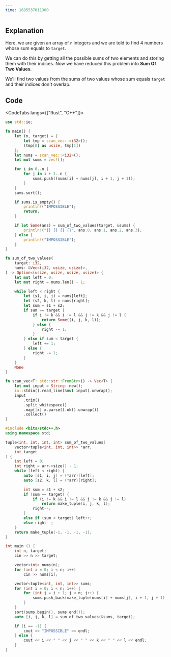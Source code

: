 ```yaml
---
time: 1685537811300
---
```


## Explanation



Here, we are given an array of `n` integers and we are told to find 4 numbers whose sum equals to `target`.



We can do this by getting all the possible sums of two elements and storing them with their indices. Now we have reduced this problem into **Sum Of Two Values**.



We'll find two values from the sums of two values whose sum equals `target` and their indices don't overlap.

## Code



<CodeTabs langs={["Rust", "C++"]}>

```rust
use std::io;

fn main() {
    let (n, target) = {
        let tmp = scan_vec::<i32>();
        (tmp[0] as usize, tmp[1])
    };
    let nums = scan_vec::<i32>();
    let mut sums = vec![];

    for i in 0..n {
        for j in i + 1..n {
            sums.push((nums[i] + nums[j], i + 1, j + 1));
        }
    }
    sums.sort();

    if sums.is_empty() {
        println!("IMPOSSIBLE");
        return;
    }

    if let Some(ans) = sum_of_two_values(target, &sums) {
        println!("{} {} {} {}", ans.0, ans.1, ans.2, ans.3);
    } else {
        println!("IMPOSSIBLE");
    }
}

fn sum_of_two_values(
    target: i32,
    nums: &Vec<(i32, usize, usize)>,
) -> Option<(usize, usize, usize, usize)> {
    let mut left = 0;
    let mut right = nums.len() - 1;

    while left < right {
        let (s1, i, j) = nums[left];
        let (s2, k, l) = nums[right];
        let sum = s1 + s2;
        if sum == target {
            if i != k && i != l && j != k && j != l {
                return Some((i, j, k, l));
            } else {
                right -= 1;
            }
        } else if sum < target {
            left += 1;
        } else {
            right -= 1;
        }
    }
    None
}

fn scan_vec<T: std::str::FromStr>() -> Vec<T> {
    let mut input = String::new();
    io::stdin().read_line(&mut input).unwrap();
    input
        .trim()
        .split_whitespace()
        .map(|x| x.parse().ok().unwrap())
        .collect()
}
```

```cpp
#include <bits/stdc++.h>
using namespace std;

tuple<int, int, int, int> sum_of_two_values(
    vector<tuple<int, int, int>> *arr,
    int target
) {
    int left = 0;
    int right = arr->size() - 1;
    while (left < right) {
        auto [s1, i, j] = (*arr)[left];
        auto [s2, k, l] = (*arr)[right];

        int sum = s1 + s2;
        if (sum == target) {
            if (i != k && i != l && j != k && j != l)
                return make_tuple(i, j, k, l);
            right--;
        }
        else if (sum < target) left++;
        else right--;
    }
    return make_tuple(-1, -1, -1, -1);
}

int main () {
    int n, target;
    cin >> n >> target;

    vector<int> nums(n);
    for (int i = 0; i < n; i++)
        cin >> nums[i];

    vector<tuple<int, int, int>> sums;
    for (int i = 0; i < n; i++) {
        for (int j = i + 1; j < n; j++) {
            sums.push_back(make_tuple(nums[i] + nums[j], i + 1, j + 1));
        }
    }
    sort(sums.begin(), sums.end());
    auto [i, j, k, l] = sum_of_two_values(&sums, target);

    if (i == -1) {
        cout << "IMPOSSIBLE" << endl;
    } else {
        cout << i << " " << j << " " << k << " " << l << endl;
    }
}
```

</CodeTabs>
